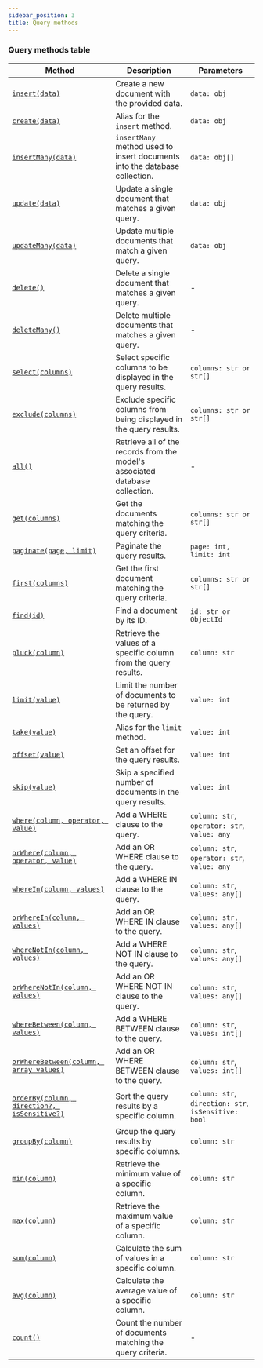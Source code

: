 ```yaml
---
sidebar_position: 3
title: Query methods
---
```



### Query methods table

| Method                                                                                                                 | Description                                                                  | Parameters                                           |
| ---------------------------------------------------------------------------------------------------------------------- | ---------------------------------------------------------------------------- | ---------------------------------------------------- |
| [`insert(data)`](/docs/tutorials/queries/write-data#insertdata)                                                        | Create a new document with the provided data.                                | `data: obj`                                          |
| [`create(data)`](/docs/tutorials/queries/write-data#createdata)                                                        | Alias for the `insert` method.                                               | `data: obj`                                          |
| [`insertMany(data)`](/docs/tutorials/queries/write-data#insertmanydata)                                                | `insertMany` method used to insert documents into the database collection.   | `data: obj[]`                                        |
| [`update(data)`](/docs/tutorials/queries/write-data#updatedata)                                                        | Update a single document that matches a given query.                         | `data: obj`                                          |
| [`updateMany(data)`](/docs/tutorials/queries/write-data#updatemanydata)                                                | Update multiple documents that match a given query.                          | `data: obj`                                          |
| [`delete()`](/docs/tutorials/queries/write-data#delete)                                                                | Delete a single document that matches a given query.                         | -                                                    |
| [`deleteMany()`](/docs/tutorials/queries/write-data#deletemany)                                                        | Delete multiple documents that matches a given query.                        | -                                                    |
| [`select(columns)`](/docs/tutorials/queries/read-data#selectcolumns)                                                   | Select specific columns to be displayed in the query results.                | `columns: str or str[]`                              |
| [`exclude(columns)`](/docs/tutorials/queries/read-data#excludecolumns)                                                 | Exclude specific columns from being displayed in the query results.          | `columns: str or str[]`                              |
| [`all()`](/docs/tutorials/queries/read-data#all)                                                                       | Retrieve all of the records from the model's associated database collection. | -                                                    |
| [`get(columns)`](/docs/tutorials/queries/read-data#getcolumns)                                                         | Get the documents matching the query criteria.                               | `columns: str or str[]`                              |
| [`paginate(page, limit)`](/docs/tutorials/queries/read-data#paginatepage-limit)                                        | Paginate the query results.                                                  | `page: int, limit: int`                              |
| [`first(columns)`](/docs/tutorials/queries/read-data#firstcolumns)                                                     | Get the first document matching the query criteria.                          | `columns: str or str[]`                              |
| [`find(id)`](/docs/tutorials/queries/read-data#firstid)                                                                | Find a document by its ID.                                                   | `id: str or ObjectId`                                |
| [`pluck(column)`](/docs/tutorials/queries/read-data#pluckcolumn)                                                       | Retrieve the values of a specific column from the query results.             | `column: str`                                        |
| [`limit(value)`](/docs/tutorials/queries/read-data#limitvalue)                                                         | Limit the number of documents to be returned by the query.                   | `value: int`                                         |
| [`take(value)`](/docs/tutorials/queries/read-data#takevalue)                                                           | Alias for the `limit` method.                                                | `value: int`                                         |
| [`offset(value)`](/docs/tutorials/queries/read-data#offsetvalue)                                                       | Set an offset for the query results.                                         | `value: int`                                         |
| [`skip(value)`](/docs/tutorials/queries/read-data#skipvalue)                                                           | Skip a specified number of documents in the query results.                   | `value: int`                                         |
| [`where(column, operator, value)`](/docs/tutorials/queries/read-data#wherecolumn-operator-value)                       | Add a WHERE clause to the query.                                             | `column: str`, `operator: str`, `value: any`         |
| [`orWhere(column, operator, value)`](/docs/tutorials/queries/read-data#orwherecolumn-operator-value)                   | Add an OR WHERE clause to the query.                                         | `column: str`, `operator: str`, `value: any`         |
| [`whereIn(column, values)`](#/docs/tutorials/queries/read-data#wherecolumn-values)                                     | Add a WHERE IN clause to the query.                                          | `column: str`, `values: any[]`                       |
| [`orWhereIn(column, values)`](#/docs/tutorials/queries/read-data#orwhereincolumn-values)                               | Add an OR WHERE IN clause to the query.                                      | `column: str,` `values: any[]`                       |
| [`whereNotIn(column, values)`](#/docs/tutorials/queries/read-data#wherenotincolumn-values)                             | Add a WHERE NOT IN clause to the query.                                      | `column: str`, `values: any[]`                       |
| [`orWhereNotIn(column, values)`](#/docs/tutorials/queries/read-data#orwherenotincolumn-values)                         | Add an OR WHERE NOT IN clause to the query.                                  | `column: str`, `values: any[]`                       |
| [`whereBetween(column, values)`](#/docs/tutorials/queries/read-data#wherebetweencolumn-values)                         | Add a WHERE BETWEEN clause to the query.                                     | `column: str`, `values: int[]`                       |
| [`orWhereBetween(column, array values)`](#/docs/tutorials/queries/read-data#orwherebetweencolumn-array-values)         | Add an OR WHERE BETWEEN clause to the query.                                 | `column: str`, `values: int[]`                       |
| [`orderBy(column, direction?, isSensitive?)`](#/docs/tutorials/queries/read-data#orderbycolumn-direction-issensitive?) | Sort the query results by a specific column.                                 | `column: str`, `direction: str`, `isSensitive: bool` |
| [`groupBy(column)`](/docs/tutorials/queries/read-data#groupbycolumn)                                                   | Group the query results by specific columns.                                 | `column: str`                                        |
| [`min(column)`](/docs/tutorials/queries/read-data#mincolumn)                                                           | Retrieve the minimum value of a specific column.                             | `column: str`                                        |
| [`max(column)`](/docs/tutorials/queries/read-data#maxcolumn)                                                           | Retrieve the maximum value of a specific column.                             | `column: str`                                        |
| [`sum(column)`](/docs/tutorials/queries/read-data#sumcolumn)                                                           | Calculate the sum of values in a specific column.                            | `column: str`                                        |
| [`avg(column)`](/docs/tutorials/queries/read-data#avgcolumn)                                                           | Calculate the average value of a specific column.                            | `column: str`                                        |
| [`count()`](/docs/tutorials/queries/read-data#count)                                                                   | Count the number of documents matching the query criteria.                   | -                                                    |

<Sponsor/>
